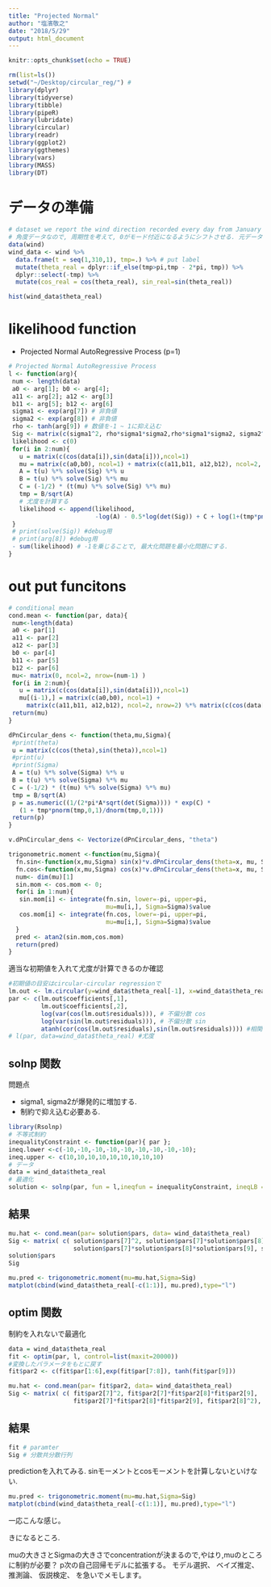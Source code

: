 ```yaml
---
title: "Projected Normal"
author: "塩濱敬之"
date: "2018/5/29"
output: html_document
---
```


```r
knitr::opts_chunk$set(echo = TRUE)
```

```r
rm(list=ls())
setwd("~/Desktop/circular_reg/") #
library(dplyr)
library(tidyverse)
library(tibble)
library(pipeR)
library(lubridate)
library(circular)
library(readr)
library(ggplot2)
library(ggthemes)
library(vars)
library(MASS)
library(DT)
```

# データの準備

```r
# dataset we report the wind direction recorded every day from January 29, 2001 to March 31, 2001 from 3.00am to 4.00am included.
# 角度データなので, 周期性を考えて, 0がモード付近になるようにシフトさせる. 元データから$-\pi$ずらして, $[-\pi,\pi]$で考える.
data(wind) 
wind_data <- wind %>%  
  data.frame(t = seq(1,310,1), tmp=.) %>% # put label
  mutate(theta_real = dplyr::if_else(tmp>pi,tmp - 2*pi, tmp)) %>% 
  dplyr::select(-tmp) %>% 
  mutate(cos_real = cos(theta_real), sin_real=sin(theta_real))
```

```r
hist(wind_data$theta_real)
```

# likelihood function

* Projected Normal AutoRegressive Process (p=1)

```r
# Projected Normal AutoRegressive Process
l <- function(arg){
 num <- length(data)
 a0 <- arg[1]; b0 <- arg[4];
 a11 <- arg[2]; a12 <- arg[3]
 b11 <- arg[5]; b12 <- arg[6]
 sigma1 <- exp(arg[7]) # 非負値
 sigma2 <- exp(arg[8]) # 非負値
 rho <- tanh(arg[9]) # 数値を-1 ~ 1に抑え込む
 Sig <- matrix(c(sigma1^2, rho*sigma1*sigma2,rho*sigma1*sigma2, sigma2^2 ),2,2)
 likelihood <- c(0)
 for(i in 2:num){
   u = matrix(c(cos(data[i]),sin(data[i])),ncol=1)
   mu = matrix(c(a0,b0), ncol=1) + matrix(c(a11,b11, a12,b12), ncol=2, nrow=2) %*% matrix(c(cos(data[i-1]),sin(data[i-1])),ncol=1)
   A = t(u) %*% solve(Sig) %*% u
   B = t(u) %*% solve(Sig) %*% mu
   C = (-1/2) * (t(mu) %*% solve(Sig) %*% mu)
   tmp = B/sqrt(A)
   # 尤度を計算する
   likelihood <- append(likelihood,
                        -log(A) - 0.5*log(det(Sig)) + C + log(1+(tmp*pnorm(tmp,0,1)/dnorm(tmp,0,1))))
 }
 # print(solve(Sig)) #debug用
 # print(arg[8]) #debug用
 - sum(likelihood) # -1を乗じることで, 最大化問題を最小化問題にする.
}
```

# out put funcitons

```r
# conditional mean
cond.mean <- function(par, data){
 num<-length(data)
 a0 <- par[1]
 a11 <- par[2]
 a12 <- par[3]
 b0 <- par[4]
 b11 <- par[5]
 b12 <- par[6]
 mu<- matrix(0, ncol=2, nrow=(num-1) )
 for(i in 2:num){
   u = matrix(c(cos(data[i]),sin(data[i])),ncol=1)
   mu[(i-1),] = matrix(c(a0,b0), ncol=1) + 
     matrix(c(a11,b11, a12,b12), ncol=2, nrow=2) %*% matrix(c(cos(data[i-1]),sin(data[i-1])),ncol=1)}
 return(mu)
}

dPnCircular_dens <- function(theta,mu,Sigma){
 #print(theta)
 u = matrix(c(cos(theta),sin(theta)),ncol=1)
 #print(u)
 #print(Sigma)
 A = t(u) %*% solve(Sigma) %*% u
 B = t(u) %*% solve(Sigma) %*% mu
 C = (-1/2) * (t(mu) %*% solve(Sigma) %*% mu)
 tmp = B/sqrt(A)
 p = as.numeric((1/(2*pi*A*sqrt(det(Sigma)))) * exp(C) *
   (1 + tmp*pnorm(tmp,0,1)/dnorm(tmp,0,1)))
 return(p)
}

v.dPnCircular_dens <- Vectorize(dPnCircular_dens, "theta") 

trigonometric.moment <-function(mu,Sigma){
  fn.sin<-function(x,mu,Sigma) sin(x)*v.dPnCircular_dens(theta=x, mu, Sigma) # sin(theta) * 確率??
  fn.cos<-function(x,mu,Sigma) cos(x)*v.dPnCircular_dens(theta=x, mu, Sigma)
  num<- dim(mu)[1]
  sin.mom <- cos.mom <- 0;
  for(i in 1:num){
   sin.mom[i] <- integrate(fn.sin, lower=-pi, upper=pi,
                           mu=mu[i,], Sigma=Sigma)$value
   cos.mom[i] <- integrate(fn.cos, lower=-pi, upper=pi,
                           mu=mu[i,], Sigma=Sigma)$value
  }
  pred <- atan2(sin.mom,cos.mom)
  return(pred)
}
```

適当な初期値を入れて尤度が計算できるのか確認

```r
#初期値の目安はcircular-circular regressionで
lm.out <- lm.circular(y=wind_data$theta_real[-1], x=wind_data$theta_real[-310],order=1 )
par <- c(lm.out$coefficients[,1], 
         lm.out$coefficients[,2],
         log(var(cos(lm.out$residuals))), # 不偏分散 cos
         log(var(sin(lm.out$residuals))), # 不偏分散 sin
         atanh(cor(cos(lm.out$residuals),sin(lm.out$residuals)))) #相関係数
# l(par, data=wind_data$theta_real) #尤度
```


## solnp 関数

問題点

- sigma1, sigma2が爆発的に増加する.
- 制約で抑え込む必要ある.

```r
library(Rsolnp)
# 不等式制約 
inequalityConstraint <- function(par){ par }; 
ineq.lower <-c(-10,-10,-10,-10,-10,-10,-10,-10,-10); 
ineq.upper <- c(10,10,10,10,10,10,10,10,10)
# データ
data = wind_data$theta_real
# 最適化
solution <- solnp(par, fun = l,ineqfun = inequalityConstraint, ineqLB =ineq.lower,ineqUB = ineq.upper)
```

## 結果

```r
mu.hat <- cond.mean(par= solution$pars, data= wind_data$theta_real)
Sig <- matrix( c( solution$pars[7]^2, solution$pars[7]*solution$pars[8]*solution$pars[9],
                  solution$pars[7]*solution$pars[8]*solution$pars[9], solution$pars[8]^2), ncol=2, nrow=2)
solution$pars
Sig
```

```r
mu.pred <- trigonometric.moment(mu=mu.hat,Sigma=Sig)
matplot(cbind(wind_data$theta_real[-c(1:1)], mu.pred),type="l")
```

## optim 関数

制約を入れないで最適化

```r
data = wind_data$theta_real
fit <- optim(par, l, control=list(maxit=20000))
#変換したパラメータをもとに戻す
fit$par2 <- c(fit$par[1:6],exp(fit$par[7:8]), tanh(fit$par[9])) 

mu.hat <- cond.mean(par= fit$par2, data= wind_data$theta_real)
Sig <- matrix( c( fit$par2[7]^2, fit$par2[7]*fit$par2[8]*fit$par2[9],
                  fit$par2[7]*fit$par2[8]*fit$par2[9], fit$par2[8]^2), ncol=2, nrow=2)
```

## 結果

```r
fit # paramter
Sig # 分散共分散行列
```

predictionを入れてみる.
sinモーメントとcosモーメントを計算しないといけない.

```r
mu.pred <- trigonometric.moment(mu=mu.hat,Sigma=Sig)
matplot(cbind(wind_data$theta_real[-c(1:1)], mu.pred),type="l")
```

一応こんな感じ。

きになるところ.

muの大きさとSigmaの大きさでconcentrationが決まるので,やはり,muのところに制約が必要？
p次の自己回帰モデルに拡張する。
モデル選択、
ベイズ推定、
推測論、
仮説検定、
を急いでメモします。

